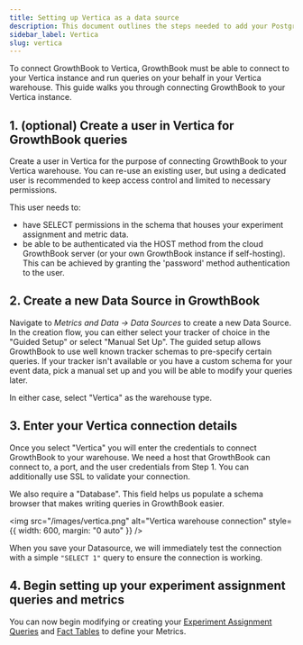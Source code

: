 ```yaml
---
title: Setting up Vertica as a data source
description: This document outlines the steps needed to add your Postgres database to GrowthBook.
sidebar_label: Vertica
slug: vertica
---
```


To connect GrowthBook to Vertica, GrowthBook must be able to connect to your Vertica instance and run queries on your behalf in your Vertica warehouse. This guide walks you through connecting GrowthBook to your Vertica instance.

## 1. (optional) Create a user in Vertica for GrowthBook queries

Create a user in Vertica for the purpose of connecting GrowthBook to your Vertica warehouse. You can re-use an existing user, but using a dedicated user is recommended to keep access control and limited to necessary permissions.

This user needs to:

- have SELECT permissions in the schema that houses your experiment assignment and metric data.
- be able to be authenticated via the HOST method from the cloud GrowthBook server (or your own GrowthBook instance if self-hosting). This can be achieved by granting the 'password' method authentication to the user.

## 2. Create a new Data Source in GrowthBook

Navigate to _Metrics and Data → Data Sources_ to create a new Data Source. In the creation flow, you can either select your tracker of choice in the "Guided Setup" or select "Manual Set Up". The guided setup allows GrowthBook to use well known tracker schemas to pre-specify certain queries. If your tracker isn't available or you have a custom schema for your event data, pick a manual set up and you will be able to modify your queries later.

In either case, select "Vertica" as the warehouse type.

## 3. Enter your Vertica connection details

Once you select "Vertica" you will enter the credentials to connect GrowthBook to your warehouse. We need a host that GrowthBook can connect to, a port, and the user credentials from Step 1. You can additionally use SSL to validate your connection.

We also require a "Database". This field helps us populate a schema browser that makes writing queries in GrowthBook easier.

<img
  src="/images/vertica.png"
  alt="Vertica warehouse connection"
  style={{ width: 600, margin: "0 auto" }}
/>

When you save your Datasource, we will immediately test the connection with a simple `"SELECT 1"` query to ensure the connection is working.

## 4. Begin setting up your experiment assignment queries and metrics

You can now begin modifying or creating your [Experiment Assignment Queries](/app/datasources#experiment-assignment-queries) and [Fact Tables](/app/metrics) to define your Metrics.

